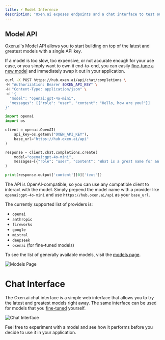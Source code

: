 ```yaml
---
title: ⚡️ Model Inference
description: "Oxen.ai exposes endpoints and a chat interface to test out a variety of models with a unified interface."
---
```


## Model API

Oxen.ai's Model API allows you to start building on top of the latest and greatest models with a single API key. 

If a model is too slow, too expensive, or not accurate enough for your use case, or you simply want to own it end-to-end, you can easily [fine-tune a new model](/getting-started/fine-tuning) and immediately swap it out in your application.

<CodeGroup>

```bash cURL
curl -X POST https://hub.oxen.ai/api/chat/completions \
-H "Authorization: Bearer $OXEN_API_KEY" \
-H "Content-Type: application/json" \
-d '{
  "model": "openai:gpt-4o-mini",
  "messages": [{"role": "user", "content": "Hello, how are you?"}]
}'
```

```python Python
import openai
import os

client = openai.OpenAI(
    api_key=os.getenv("OXEN_API_KEY"),
    base_url="https://hub.oxen.ai/api"
)

response = client.chat.completions.create(
    model="openai:gpt-4o-mini",
    messages=[{"role": "user", "content": "What is a great name for an ox that also manages your AI infrastructure?"}]
)

print(response.output['content'][0]['text'])
```

</CodeGroup>


The API is OpenAI-compatible, so you can use any compatible client to interact with the model. Simply prepend the model name with a provider like `openai:gpt-4o-mini` and use `https://hub.oxen.ai/api` as your `base_url`.

The currently supported list of providers is:

- `openai`
- `anthropic`
- `fireworks`
- `google`
- `mistral`
- `deepseek`
- `oxenai` (for fine-tuned models)

To see the list of generally available models, visit the [models page](https://oxen.ai/ai/models).

<img alt="Models Page" className="rounded-xl" src="/images/chat/models_page.png" />

# Chat Interface

The Oxen.ai chat interface is a simple web interface that allows you to try the latest and greatest models right away. The same interface can be used for models that you [fine-tuned](/features/fine-tuning) yourself.

<img alt="Chat Interface" className="rounded-xl" src="/images/chat/chat_window.png" />

Feel free to experiment with a model and see how it performs before you decide to use it in your application.
